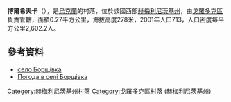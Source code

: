 {{coord|49|14|19|N|26|24|52|E|scale:100000|display=title}}

'''博爾希夫卡'''（{{lang-uk|Борщівка}}），是[[烏克蘭|烏克蘭]]的村落，位於該國西部[[赫梅利尼茨基州|赫梅利尼茨基州]]，由[[戈羅多克區_(赫梅利尼茨基州)|戈羅多克區]]負責管轄，面積0.27平方公里，海拔高度278米，2001年人口713，人口密度每平方公里2,602.2人。

==參考資料==
* [http://w1.c1.rada.gov.ua/pls/z7502/A005?rdat1=23.08.2012&rf7571=35680 село Борщівка]{{dead link|date=2017年11月 |bot=InternetArchiveBot |fix-attempted=yes }}
* [http://weather.in.ua/ua/hmel'nickaja/1897 Погода в селі Борщівка] {{Wayback|url=http://weather.in.ua/ua/hmel'nickaja/1897 |date=20210121131556 }}

{{DEFAULTSORT:Борщівка}}
[[Category:赫梅利尼茨基州村落|Category:赫梅利尼茨基州村落]]
[[Category:戈羅多克區村落_(赫梅利尼茨基州)|Category:戈羅多克區村落 (赫梅利尼茨基州)]]


{{Khmelnytskyi-geo-stub}}